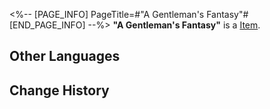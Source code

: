 <%-- [PAGE_INFO]
PageTitle=#"A Gentleman's Fantasy"#
[END_PAGE_INFO] --%>
{{Item Infobox
|title       = "A Gentleman's Fantasy"
|id          = 210227
|image       = Item A Gentleman's Fantasy.png
|type        = 
|invCategory = Valuables
|rarity      = 3
|effect      =
A record that can be played on the Express' phonograph. It might be a chance acquisition or a gift from someone else. All sorts of memories surge up when the music plays &mdash; the smiles, encounters, touches, and the excitement of battle. Maybe that is why people still collect records even as society rapidly advances.
The current record contains the track, "A Gentleman's Fantasy."
|description =

''Here is the golden age of the Cosmos where faith and pain intertwine. The only thing he left behind was a pure innocence that became madder by the day.''
}}
'''"A Gentleman's Fantasy"''' is a [[Item]].

==Other Languages==
{{Other Languages
|en   = "A Gentleman's Fantasy"
|zhs  = 《奇情异想的绅士》
|zht  = 《奇情異想的紳士》
|ja   = 『風変わりな紳士』
|ko   = ≪비범한 신사≫
|es   = La fantasía de un caballero
|fr   = « A Gentleman's Fantasy »
|ru   = A Gentleman's Fantasy
|th   = A Gentleman's Fantasy
|vi   = Quý Ông Mộng Mị
|de   = „Die Fantasie eines Gentlemans“
|id   = "A Gentleman's Fantasy"
|pt   = "A Gentleman's Fantasy"
}}

==Change History==
{{Change History|2.0}}
